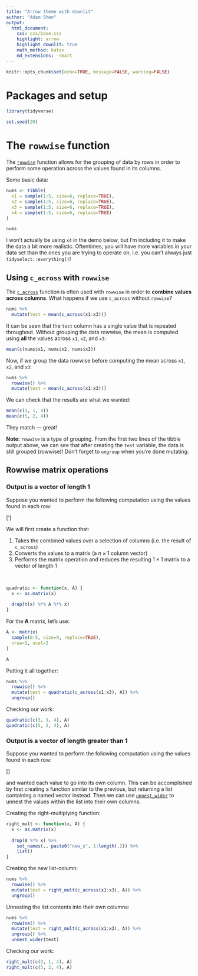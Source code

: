 ```yaml
---
title: "Arrow theme with downlit"
author: "Adam Shen"
output:
  html_document:
    css: css/base.css
    highlight: arrow
    highlight_downlit: true
    math_method: katex
    md_extensions: -smart
---
```


```r
knitr::opts_chunk$set(echo=TRUE, message=FALSE, warning=FALSE)
```

# Packages and setup

```r
library(tidyverse)

set.seed(20)
```

# The `rowwise` function

The [`rowwise`](https://dplyr.tidyverse.org/reference/rowwise.html) function allows for the grouping
of data by rows in order to perform some operation across the values found in its columns.

Some basic data:

```r
nums <- tibble(
  x1 = sample(1:5, size=6, replace=TRUE),
  x2 = sample(1:5, size=6, replace=TRUE),
  x3 = sample(1:5, size=6, replace=TRUE),
  x4 = sample(1:5, size=6, replace=TRUE)
)

nums
```

I won't actually be using `x4` in the demo below, but I'm including it to make the data a bit more
realistic. Oftentimes, you will have more variables in your data set than the ones you are trying
to operate on, i.e. you can't always just `tidyselect::everything()`!

## Using `c_across` with `rowwise`

The [`c_across`](https://dplyr.tidyverse.org/reference/c_across.html) function is often used with
`rowwise` in order to **combine values across columns**. What happens if we use `c_across` without
`rowwise`?

```r
nums %>%
  mutate(test = mean(c_across(x1:x3)))
```

It can be seen that the `test` column has a single value that is repeated throughout. Without
grouping the data rowwise, the mean is computed using **all** the values across `x1`, `x2`, and
`x3`:

```r
mean(c(nums$x1, nums$x2, nums$x3))
```

Now, if we group the data rowwise before computing the mean across `x1`, `x2`, and `x3`:

```r
nums %>%
  rowwise() %>%
  mutate(test = mean(c_across(x1:x3)))
```

We can check that the results are what we wanted:

```r
mean(c(3, 1, 4))
mean(c(5, 2, 4))
```

They match &#8212; great!

**Note:** `rowwise` is a type of grouping. From the first two lines of the tibble output above, we
can see that after creating the `test` variable, the data is still grouped (rowwise)! Don't forget
to `ungroup` when you're done mutating.

## Rowwise matrix operations

### Output is a vector of length 1

Suppose you wanted to perform the following computation using the values found in each row:

\[\mathbf{x}'\mathbf{A}\mathbf{x}\]

We will first create a function that:

1. Takes the combined values over a selection of columns (i.e. the result of `c_across`)
2. Converts the values to a matrix (a $n \times 1$ column vector)
3. Performs the matrix operation and reduces the resulting $1 \times 1$ matrix to a vector of
length 1

\

```r
quadratic <- function(x, A) {
  x <- as.matrix(x)
  
  drop(t(x) %*% A %*% x)
}
```

For the $\mathbf{A}$ matrix, let's use:

```r
A <- matrix(
  sample(0:5, size=9, replace=TRUE),
  nrow=3, ncol=3
)

A
```

Putting it all together:

```r
nums %>%
  rowwise() %>%
  mutate(test = quadratic(c_across(x1:x3), A)) %>%
  ungroup()
```

Checking our work:

```r
quadratic(c(3, 1, 4), A)
quadratic(c(5, 2, 4), A)
```

### Output is a vector of length greater than 1

Suppose you wanted to perform the following computation using the values found in each row:

\[\mathbf{A}\mathbf{x}\]

and wanted each value to go into its own column. This can be accomplished by first creating a
function similar to the previous, but returning a list containing a named vector instead. Then we
can use [`unnest_wider`](https://tidyr.tidyverse.org/reference/hoist.html) to unnest the values
within the list into their own columns.

Creating the right-multiplying function:

```r
right_mult <- function(x, A) {
  x <- as.matrix(x)
  
  drop(A %*% x) %>%
    set_names(., paste0("new_x", 1:length(.))) %>%
    list()
}
```

Creating the new list-column:

```r
nums %>%
  rowwise() %>%
  mutate(test = right_mult(c_across(x1:x3), A)) %>%
  ungroup()
```

Unnesting the list contents into their own columns:

```r
nums %>%
  rowwise() %>%
  mutate(test = right_mult(c_across(x1:x3), A)) %>%
  ungroup() %>%
  unnest_wider(test)
```

Checking our work:

```r
right_mult(c(3, 1, 4), A)
right_mult(c(5, 2, 4), A)
```
